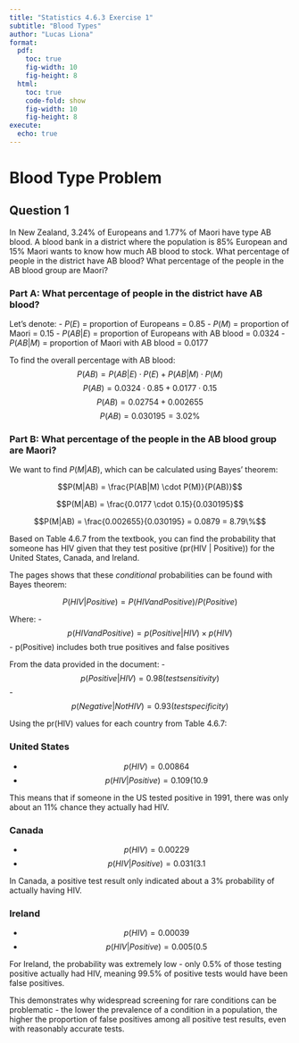 ```yaml
---
title: "Statistics 4.6.3 Exercise 1"
subtitle: "Blood Types"
author: "Lucas Liona"
format:
  pdf:
    toc: true
    fig-width: 10
    fig-height: 8
  html:
    toc: true
    code-fold: show
    fig-width: 10
    fig-height: 8
execute:
  echo: true
---
```


# Blood Type Problem

## Question 1
In New Zealand, 3.24% of Europeans and 1.77% of Maori have type AB blood. A blood bank in a district where the population is 85% European and 15% Maori wants to know how much AB blood to stock. What percentage of people in the district have AB blood? What percentage of the people in the AB blood group are Maori? 

### Part A: What percentage of people in the district have AB blood?

Let's denote:
- $P(E)$ = proportion of Europeans = 0.85
- $P(M)$ = proportion of Maori = 0.15
- $P(AB|E)$ = proportion of Europeans with AB blood = 0.0324
- $P(AB|M)$ = proportion of Maori with AB blood = 0.0177

To find the overall percentage with AB blood:
$$P(AB) = P(AB|E) \cdot P(E) + P(AB|M) \cdot P(M)$$
$$P(AB) = 0.0324 \cdot 0.85 + 0.0177 \cdot 0.15$$
$$P(AB) = 0.02754 + 0.002655$$
$$P(AB) = 0.030195 = 3.02\%$$

### Part B: What percentage of the people in the AB blood group are Maori?

We want to find $P(M|AB)$, which can be calculated using Bayes' theorem:

$$P(M|AB) = \frac{P(AB|M) \cdot P(M)}{P(AB)}$$

$$P(M|AB) = \frac{0.0177 \cdot 0.15}{0.030195}$$

$$P(M|AB) = \frac{0.002655}{0.030195} = 0.0879 = 8.79\%$$


Based on Table 4.6.7 from the textbook, you can find the probability that someone has HIV given that they test positive (pr(HIV | Positive)) for the United States, Canada, and Ireland.

The pages shows that these *conditional* probabilities can be found with Bayes theorem:

$$ P(HIV | Positive) = P(HIV and Positive) / P(Positive) $$

Where:
- $$ p (HIV and Positive) = p(Positive | HIV) × p(HIV) $$
- p(Positive) includes both true positives and false positives

From the data provided in the document:
- $$ p(Positive | HIV) = 0.98 (test sensitivity) $$
- $$ p(Negative | Not HIV) = 0.93 (test specificity) $$

Using the pr(HIV) values for each country from Table 4.6.7:

### United States
- $$ p(HIV) = 0.00864 $$
- $$ p(HIV | Positive) = 0.109 (10.9%) $$

This means that if someone in the US tested positive in 1991, there was only about an 11% chance they actually had HIV.

### Canada
- $$ p(HIV) = 0.00229 $$
- $$ p(HIV | Positive) = 0.031 (3.1%) $$

In Canada, a positive test result only indicated about a 3% probability of actually having HIV.

### Ireland
- $$ p(HIV) = 0.00039 $$
- $$ p(HIV | Positive) = 0.005 (0.5%) $$

For Ireland, the probability was extremely low - only 0.5% of those testing positive actually had HIV, meaning 99.5% of positive tests would have been false positives.

This demonstrates why widespread screening for rare conditions can be problematic - the lower the prevalence of a condition in a population, the higher the proportion of false positives among all positive test results, even with reasonably accurate tests.

